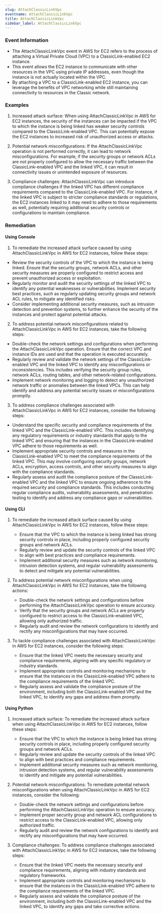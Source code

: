 ```yaml
--- 
slug: AttachClassicLinkVpc
eventname: AttachClassicLinkVpc
title: AttachClassicLinkVpc
sidebar_label: AttachClassicLinkVpc
---
```

                       
### Event Information

- The AttachClassicLinkVpc event in AWS for EC2 refers to the process of attaching a Virtual Private Cloud (VPC) to a ClassicLink-enabled EC2 instance.
- This event allows the EC2 instance to communicate with other resources in the VPC using private IP addresses, even though the instance is not actually located within the VPC.
- By attaching a VPC to a ClassicLink-enabled EC2 instance, you can leverage the benefits of VPC networking while still maintaining connectivity to resources in the Classic network.


### Examples

1. Increased attack surface: When using AttachClassicLinkVpc in AWS for EC2 instances, the security of the instances can be impacted if the VPC to which the instance is being linked has weaker security controls compared to the ClassicLink-enabled VPC. This can potentially expose the EC2 instances to increased risk of unauthorized access or attacks.

2. Potential network misconfigurations: If the AttachClassicLinkVpc operation is not performed correctly, it can lead to network misconfigurations. For example, if the security groups or network ACLs are not properly configured to allow the necessary traffic between the ClassicLink-enabled VPC and the linked VPC, it can result in connectivity issues or unintended exposure of resources.

3. Compliance challenges: AttachClassicLinkVpc can introduce compliance challenges if the linked VPC has different compliance requirements compared to the ClassicLink-enabled VPC. For instance, if the linked VPC is subject to stricter compliance standards or regulations, the EC2 instances linked to it may need to adhere to those requirements as well, potentially requiring additional security controls or configurations to maintain compliance.

### Remediation

#### Using Console

1. To remediate the increased attack surface caused by using AttachClassicLinkVpc in AWS for EC2 instances, follow these steps:

- Review the security controls of the VPC to which the instance is being linked. Ensure that the security groups, network ACLs, and other security measures are properly configured to restrict access and prevent unauthorized access or exploitation.
- Regularly monitor and audit the security settings of the linked VPC to identify any potential weaknesses or vulnerabilities. Implement security best practices, such as regularly updating security groups and network ACL rules, to mitigate any identified risks.
- Consider implementing additional security measures, such as intrusion detection and prevention systems, to further enhance the security of the instances and protect against potential attacks.

2. To address potential network misconfigurations related to AttachClassicLinkVpc in AWS for EC2 instances, take the following steps:

- Double-check the network settings and configurations when performing the AttachClassicLinkVpc operation. Ensure that the correct VPC and instance IDs are used and that the operation is executed accurately.
- Regularly review and validate the network settings of the ClassicLink-enabled VPC and the linked VPC to identify any misconfigurations or inconsistencies. This includes verifying the security group rules, network ACLs, routing tables, and other network-related configurations.
- Implement network monitoring and logging to detect any unauthorized network traffic or anomalies between the linked VPCs. This can help identify and address any potential security issues or misconfigurations promptly.

3. To address compliance challenges associated with AttachClassicLinkVpc in AWS for EC2 instances, consider the following steps:

- Understand the specific security and compliance requirements of the linked VPC and the ClassicLink-enabled VPC. This includes identifying any regulatory requirements or industry standards that apply to the linked VPC and ensuring that the instances in the ClassicLink-enabled VPC adhere to those requirements as well.
- Implement appropriate security controls and measures in the ClassicLink-enabled VPC to meet the compliance requirements of the linked VPC. This may involve configuring security groups, network ACLs, encryption, access controls, and other security measures to align with the compliance standards.
- Regularly assess and audit the compliance posture of the ClassicLink-enabled VPC and the linked VPC to ensure ongoing adherence to the required security and compliance standards. This includes conducting regular compliance audits, vulnerability assessments, and penetration testing to identify and address any compliance gaps or vulnerabilities.

#### Using CLI

1. To remediate the increased attack surface caused by using AttachClassicLinkVpc in AWS for EC2 instances, follow these steps:
   - Ensure that the VPC to which the instance is being linked has strong security controls in place, including properly configured security groups and network ACLs.
   - Regularly review and update the security controls of the linked VPC to align with best practices and compliance requirements.
   - Implement additional security measures such as network monitoring, intrusion detection systems, and regular vulnerability assessments to detect and mitigate any potential vulnerabilities.

2. To address potential network misconfigurations when using AttachClassicLinkVpc in AWS for EC2 instances, take the following actions:
   - Double-check the network settings and configurations before performing the AttachClassicLinkVpc operation to ensure accuracy.
   - Verify that the security groups and network ACLs are properly configured to restrict access to the ClassicLink-enabled VPC, allowing only authorized traffic.
   - Regularly audit and review the network configurations to identify and rectify any misconfigurations that may have occurred.

3. To tackle compliance challenges associated with AttachClassicLinkVpc in AWS for EC2 instances, consider the following steps:
   - Ensure that the linked VPC meets the necessary security and compliance requirements, aligning with any specific regulatory or industry standards.
   - Implement appropriate controls and monitoring mechanisms to ensure that the instances in the ClassicLink-enabled VPC adhere to the compliance requirements of the linked VPC.
   - Regularly assess and validate the compliance posture of the environment, including both the ClassicLink-enabled VPC and the linked VPC, to identify any gaps and address them promptly.

#### Using Python

1. Increased attack surface: To remediate the increased attack surface when using AttachClassicLinkVpc in AWS for EC2 instances, follow these steps:
   - Ensure that the VPC to which the instance is being linked has strong security controls in place, including properly configured security groups and network ACLs.
   - Regularly review and update the security controls of the linked VPC to align with best practices and compliance requirements.
   - Implement additional security measures such as network monitoring, intrusion detection systems, and regular vulnerability assessments to identify and mitigate any potential vulnerabilities.

2. Potential network misconfigurations: To remediate potential network misconfigurations when using AttachClassicLinkVpc in AWS for EC2 instances, consider the following:
   - Double-check the network settings and configurations before performing the AttachClassicLinkVpc operation to ensure accuracy.
   - Implement proper security group and network ACL configurations to restrict access to the ClassicLink-enabled VPC, allowing only authorized traffic.
   - Regularly audit and review the network configurations to identify and rectify any misconfigurations that may have occurred.

3. Compliance challenges: To address compliance challenges associated with AttachClassicLinkVpc in AWS for EC2 instances, take the following steps:
   - Ensure that the linked VPC meets the necessary security and compliance requirements, aligning with industry standards and regulatory frameworks.
   - Implement appropriate controls and monitoring mechanisms to ensure that the instances in the ClassicLink-enabled VPC adhere to the compliance requirements of the linked VPC.
   - Regularly assess and validate the compliance posture of the environment, including both the ClassicLink-enabled VPC and the linked VPC, to identify any gaps and take corrective actions.


 